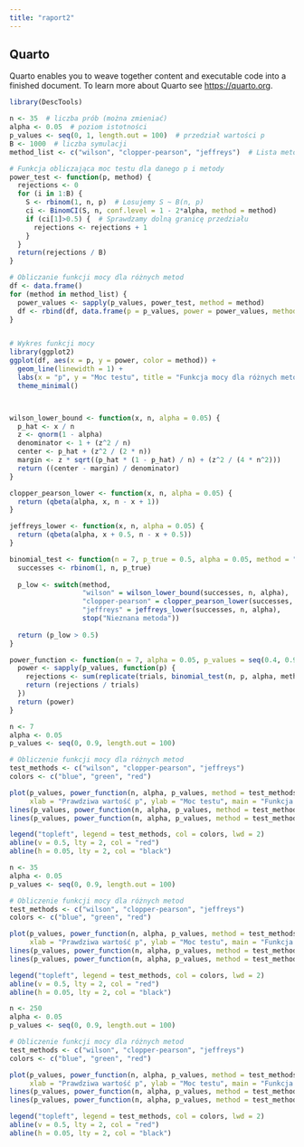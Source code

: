 ```yaml
---
title: "raport2"
---
```


## Quarto

Quarto enables you to weave together content and executable code into a finished document. To learn more about Quarto see <https://quarto.org>.

```r
library(DescTools)

n <- 35  # liczba prób (można zmieniać)
alpha <- 0.05  # poziom istotności
p_values <- seq(0, 1, length.out = 100)  # przedział wartości p
B <- 1000  # liczba symulacji
method_list <- c("wilson", "clopper-pearson", "jeffreys")  # Lista metod

# Funkcja obliczająca moc testu dla danego p i metody
power_test <- function(p, method) {
  rejections <- 0
  for (i in 1:B) {
    S <- rbinom(1, n, p)  # Losujemy S ~ B(n, p)
    ci <- BinomCI(S, n, conf.level = 1 - 2*alpha, method = method)
    if (ci[1]>0.5) {  # Sprawdzamy dolną granicę przedziału
      rejections <- rejections + 1
    }
  }
  return(rejections / B)
}

# Obliczanie funkcji mocy dla różnych metod
df <- data.frame()
for (method in method_list) {
  power_values <- sapply(p_values, power_test, method = method)
  df <- rbind(df, data.frame(p = p_values, power = power_values, method = method))
}


# Wykres funkcji mocy
library(ggplot2)
ggplot(df, aes(x = p, y = power, color = method)) +
  geom_line(linewidth = 1) +
  labs(x = "p", y = "Moc testu", title = "Funkcja mocy dla różnych metod") +
  theme_minimal()



```

```         
```

```r
wilson_lower_bound <- function(x, n, alpha = 0.05) {
  p_hat <- x / n
  z <- qnorm(1 - alpha)
  denominator <- 1 + (z^2 / n)
  center <- p_hat + (z^2 / (2 * n))
  margin <- z * sqrt((p_hat * (1 - p_hat) / n) + (z^2 / (4 * n^2)))
  return ((center - margin) / denominator)
}

clopper_pearson_lower <- function(x, n, alpha = 0.05) {
  return (qbeta(alpha, x, n - x + 1))
}

jeffreys_lower <- function(x, n, alpha = 0.05) {
  return (qbeta(alpha, x + 0.5, n - x + 0.5))
}

binomial_test <- function(n = 7, p_true = 0.5, alpha = 0.05, method = "wilson") {
  successes <- rbinom(1, n, p_true)
  
  p_low <- switch(method,
                  "wilson" = wilson_lower_bound(successes, n, alpha),
                  "clopper-pearson" = clopper_pearson_lower(successes, n, alpha),
                  "jeffreys" = jeffreys_lower(successes, n, alpha),
                  stop("Nieznana metoda"))
  
  return (p_low > 0.5)
}

power_function <- function(n = 7, alpha = 0.05, p_values = seq(0.4, 0.9, length.out = 100), trials = 1000, method = "wilson") {
  power <- sapply(p_values, function(p) {
    rejections <- sum(replicate(trials, binomial_test(n, p, alpha, method)))
    return (rejections / trials)
  })
  return (power)
}
```

```r
n <- 7
alpha <- 0.05
p_values <- seq(0, 0.9, length.out = 100)

# Obliczenie funkcji mocy dla różnych metod
test_methods <- c("wilson", "clopper-pearson", "jeffreys")
colors <- c("blue", "green", "red")

plot(p_values, power_function(n, alpha, p_values, method = test_methods[1]), type = "l", col = colors[1], lwd = 2,
     xlab = "Prawdziwa wartość p", ylab = "Moc testu", main = "Funkcja mocy różnych metod dla n=7", ylim = c(0, 1))
lines(p_values, power_function(n, alpha, p_values, method = test_methods[2]), col = colors[2], lwd = 2)
lines(p_values, power_function(n, alpha, p_values, method = test_methods[3]), col = colors[3], lwd = 2)

legend("topleft", legend = test_methods, col = colors, lwd = 2)
abline(v = 0.5, lty = 2, col = "red")
abline(h = 0.05, lty = 2, col = "black")
```

```r
n <- 35
alpha <- 0.05
p_values <- seq(0, 0.9, length.out = 100)

# Obliczenie funkcji mocy dla różnych metod
test_methods <- c("wilson", "clopper-pearson", "jeffreys")
colors <- c("blue", "green", "red")

plot(p_values, power_function(n, alpha, p_values, method = test_methods[1]), type = "l", col = colors[1], lwd = 2,
     xlab = "Prawdziwa wartość p", ylab = "Moc testu", main = "Funkcja mocy różnych metod dla n=35", ylim = c(0, 1))
lines(p_values, power_function(n, alpha, p_values, method = test_methods[2]), col = colors[2], lwd = 2)
lines(p_values, power_function(n, alpha, p_values, method = test_methods[3]), col = colors[3], lwd = 2)

legend("topleft", legend = test_methods, col = colors, lwd = 2)
abline(v = 0.5, lty = 2, col = "red")
abline(h = 0.05, lty = 2, col = "black")

```

```r
n <- 250
alpha <- 0.05
p_values <- seq(0, 0.9, length.out = 100)

# Obliczenie funkcji mocy dla różnych metod
test_methods <- c("wilson", "clopper-pearson", "jeffreys")
colors <- c("blue", "green", "red")

plot(p_values, power_function(n, alpha, p_values, method = test_methods[1]), type = "l", col = colors[1], lwd = 2,
     xlab = "Prawdziwa wartość p", ylab = "Moc testu", main = "Funkcja mocy różnych metod dla n=250", ylim = c(0, 1))
lines(p_values, power_function(n, alpha, p_values, method = test_methods[2]), col = colors[2], lwd = 2)
lines(p_values, power_function(n, alpha, p_values, method = test_methods[3]), col = colors[3], lwd = 2)

legend("topleft", legend = test_methods, col = colors, lwd = 2)
abline(v = 0.5, lty = 2, col = "red")
abline(h = 0.05, lty = 2, col = "black")
```

```         
```
